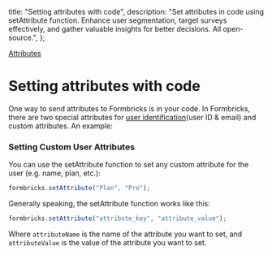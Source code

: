   title: "Setting attributes with code",
  description:
    "Set attributes in code using setAttribute function. Enhance user segmentation, target surveys effectively, and gather valuable insights for better decisions. All open-source.",
};

[Attributes]()

# Setting attributes with code

One way to send attributes to Formbricks is in your code. In Formbricks, there are two special attributes for [user identification](/docs/attributes/identify-users)(user ID & email) and custom attributes. An example:

### Setting Custom User Attributes

You can use the setAttribute function to set any custom attribute for the user (e.g. name, plan, etc.):

<CodeGroup title="Setting Plan to Pro">

```javascript
formbricks.setAttribute("Plan", "Pro");
```

</CodeGroup>

Generally speaking, the setAttribute function works like this:

<CodeGroup title="Setting Custom Attributes">

```javascript
formbricks.setAttribute("attribute_key", "attribute_value");
```

</CodeGroup>

Where `attributeName` is the name of the attribute you want to set, and `attributeValue` is the value of the attribute you want to set.
